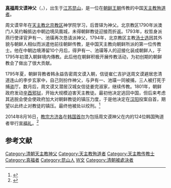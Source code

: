 {{Infobox saint
| name = [[真福|真福]] 周文谟
| image = 
| imagesize = 
| alt = 
| caption = 
| titles = 
| birth_name =
| birth_date = 1752年
| birth_place = [[大清帝国|大清帝国]][[江苏省|江苏省]][[昆山县|昆山县]]
| home_town = 
| residence = 
| death_date = 1801年
| death_place = [[朝鲜国|朝鲜国]][[首尔|汉阳]]
| venerated_in = 
| beatified_date = 2014年8月16日
| beatified_place = [[韩国|韩国]][[首尔|首尔]]
| beatified_by = [[方济各_(教宗)|方济各]]
| canonized_date = 
| canonized_place = 
| canonized_by = 
| major_shrine = 
| feast_day = 
| attributes = 
| patronage = 
| issues = 
| suppressed_date = 
| suppressed_by = 
| influences = 
| influenced = 
| tradition = 
| major_works = 
}}
'''[[真福|真福]]周文谟神父'''（{{lang-ko|주문모}}，{{bd|1752年||1801年|4月19日}}），出生于[[江苏|江苏]][[昆山|昆山]]，是一位在[[朝鲜王朝|朝鲜王朝]]传教的中国[[天主教|天主教]][[殉道者|殉道者]]。

周文谟早年在[[天主教北京教区|天主教北京教区]]神学院学习，后晋铎为神父。北京教区1790年派澳门人吴约翰抵达中朝边境凤凰城，未得朝鲜教徒迎接而折返。1793年，权哲身派燕行使译官尹有一、池璜再次恳请派神父，1794年，北京教区主教[[汤士选|汤士选]]因其外貌与朝鲜人相似而派遣他前往朝鲜传教，是中国天主教向朝鲜所派的第一位传教士。他在中朝边境滞留10个月后，得尹有一、池璜等人的迎接化装成朝鲜人，于1795年初潜入朝鲜境内傳教。此后他在朝鲜积极开展传教活动，为初创期的朝鲜教会了做出了很大贡献。

1795年夏，朝鲜背教者韩永益告密周文谟入朝，信徒崔仁吉护送周文谟避居忠清道连山的李步玄家中，自己则扮作神父，与尹有一、池璜一同被捕，三人被打死于捕盗厅。数月后，周文谟又潜居汉城女信徒姜完淑家，继续传教。1801年，朝鲜政府发动[[辛酉邪狱|辛酉邪狱]]，开始大规模迫害天主教徒。最初他决定逃回中国，但后来考虑其逃脱会使会使政府加大对朝鲜教徒的镇压力度，于是他决定在[[汉阳|汉阳]]投案自首，期望以此终止对教徒的镇压。最终他被处以绞刑。<ref>{{cite book|title=《韩国学论文集 第四辑》|chapter=清人周文谟来朝及其活动|author=北京大学韩国学研究所|publisher=社会科学文献出版社|year=1995}}</ref>

2014年8月16日，[[教宗方济各|教宗方济各]]在[[韩国|韩国]][[首尔|首尔]]为包括周文谟神父在内的124位韩国殉道者举行[[宣福礼|宣福礼]]。<ref>{{cite web|url=https://www.bbc.com/zhongwen/trad/world/2014/08/140816_pope-francis_skorean_catholic|title=教宗為124名韓國殉道者舉行「宣福禮」|date=2014-08-16|work=BBC|5=|access-date=2021-05-16|archive-date=2021-05-16|archive-url=https://web.archive.org/web/20210516010329/https://www.bbc.com/zhongwen/trad/world/2014/08/140816_pope-francis_skorean_catholic|dead-url=no}}</ref>

== 参考文献 ==
{{reflist}}

{{DEFAULTSORT:Zhou周}}
[[Category:清朝天主教神父|Category:清朝天主教神父]]
[[Category:天主教殉道者|Category:天主教殉道者]]
[[Category:天主教传教士|Category:天主教传教士]]
[[Category:真福者|Category:真福者]]
[[Category:昆山人|Category:昆山人]]
[[Category:周姓|W文]]
[[Category:清朝被處決者|Category:清朝被處決者]]